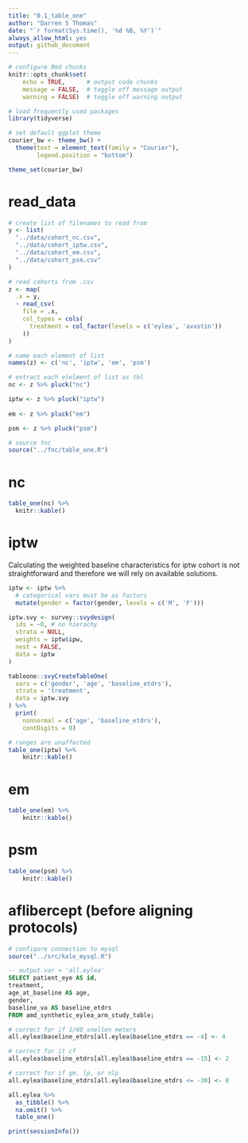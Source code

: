 ```yaml
---
title: "0.1_table_one"
author: "Darren S Thomas"
date: "`r format(Sys.time(), '%d %B, %Y')`"
always_allow_html: yes
output: github_document
---
```


```r
# configure Rmd chunks
knitr::opts_chunk$set(
    echo = TRUE,      # output code chunks
    message = FALSE,  # toggle off message output 
    warning = FALSE)  # toggle off warning output

# load frequently used packages
library(tidyverse)

# set default ggplot theme
courier_bw <- theme_bw() +
  theme(text = element_text(family = "Courier"),
        legend.position = "bottom")

theme_set(courier_bw)
```

# read_data

```r
# create list of filenames to read from
y <- list(
  "../data/cohort_nc.csv",
  "../data/cohort_iptw.csv",
  "../data/cohort_em.csv",
  "../data/cohort_psm.csv"
)

# read cohorts from .csv
z <- map(
  .x = y,
  ~ read_csv(
    file = .x,
    col_types = cols(
      treatment = col_factor(levels = c('eylea', 'avastin'))
    ))
)

# name each element of list
names(z) <- c('nc', 'iptw', 'em', 'psm')

# extract each elelment of list as tbl
nc <- z %>% pluck("nc")

iptw <- z %>% pluck("iptw")
  
em <- z %>% pluck("em")

psm <- z %>% pluck("psm")
```
  
```r
# source fnc
source("../fnc/table_one.R")
```

# nc

```r
table_one(nc) %>% 
  knitr::kable()
```

# iptw

Calculating the weighted baseline characteristics for iptw cohort is not straightforward and therefore we will rely on available solutions.

```r
iptw <- iptw %>%
  # categorical vars must be as factors
  mutate(gender = factor(gender, levels = c('M', 'F')))

iptw.svy <- survey::svydesign(
  ids = ~0, # no hierachy
  strata = NULL,
  weights = iptw$ipw,
  nest = FALSE,
  data = iptw
)
```

```r
tableone::svyCreateTableOne(
  vars = c('gender', 'age', 'baseline_etdrs'),
  strata = 'treatment',
  data = iptw.svy
) %>% 
  print(
    nonnormal = c('age', 'baseline_etdrs'),
    contDigits = 0)
```

```r
# ranges are unaffected
table_one(iptw) %>% 
    knitr::kable()
```
# em

```r
table_one(em) %>% 
    knitr::kable()
```


# psm

```r
table_one(psm) %>% 
    knitr::kable()
```

# aflibercept (before aligning protocols)

```r
# configure connection to mysql
source("../src/kale_mysql.R")
```

```sql
-- output.var = 'all.eylea'
SELECT patient_eye AS id,
treatment,
age_at_baseline AS age,
gender,
baseline_va AS baseline_etdrs
FROM amd_synthetic_eylea_arm_study_table;
```

```r
# correct for if 1/60 snellen meters
all.eylea$baseline_etdrs[all.eylea$baseline_etdrs == -4] <- 4

# correct for it cf
all.eylea$baseline_etdrs[all.eylea$baseline_etdrs == -15] <- 2

# correct for if gm, lp, or nlp
all.eylea$baseline_etdrs[all.eylea$baseline_etdrs <= -30] <- 0

all.eylea %>% 
  as_tibble() %>% 
  na.omit() %>% 
  table_one()
```

```r
print(sessionInfo())
```